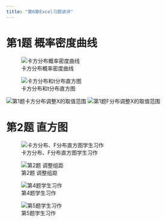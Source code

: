 ```yaml
---
title: "第6章Excel习题讲评"
---
```


# 第1题 概率密度曲线

![卡方分布概率密度曲线](img/stu6.1.3.png){.lightbox}

![卡方分布和t分布直方图](img/stu6.2a.png){.lightbox}



![第1题卡方分布调整X的取值范围](img/key6.1a.png){.lightbox}
![第1题F分布调整X的取值范围](img/key6.1b.png){.lightbox}


# 第2题 直方图



![卡方分布、F分布直方图学生习作](img/stu6.2b.png){.lightbox}


![第2题 调整组距](img/key6.2b.png){.lightbox}



![第4题学生习作](img/stu6.4.png){.lightbox}



![第5题学生习作](img/stu6.5.png){.lightbox}







